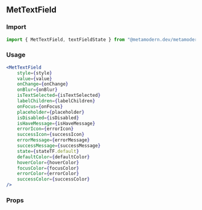 <!--- MetTextField.stories.mdx -->


<Meta title="MDX/MetTextField" component={MetTextField} />

## MetTextField

### Import

```jsx
import { MetTextField, textFieldState } from "@metamodern.dev/metamodern-ui/";
```

### Usage

```jsx
<MetTextField
    style={style}
    value={value}
    onChange={onChange}
    onBlur={onBlur}
    isTextSelected={isTextSelected}
    labelChildren={labelChildren}
    onFocus={onFocus}
    placeholder={placeholder}
    isDisabled={isDisabled}
    isHaveMessage={isHaveMessage}
    errorIcon={errorIcon}
    successIcon={successIcon}
    errorMessage={errorMessage}
    successMessage={successMessage}
    state={stateTF.default}
    defaultColor={defaultColor}
    hoverColor={hoverColor}
    focusColor={focusColor}
    errorColor={errorColor}
    successColor={successColor}
/>
```

### Props

<ArgsTable of={MetTextField} />
